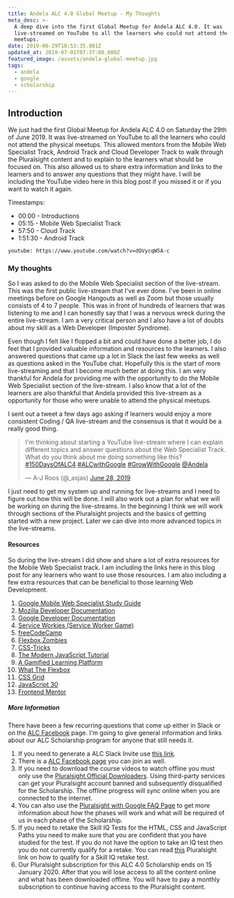 ```yaml
---
title: Andela ALC 4.0 Global Meetup - My Thoughts
meta_desc: >-
  A deep dive into the first Global Meetup for Andela ALC 4.0. It was
  live-streamed on YouTube to all the learners who could not attend the physical
  meetups.
date: 2019-06-29T10:53:35.801Z
updated_at: 2019-07-01T07:37:00.000Z
featured_image: /assets/andela-global-meetup.jpg
tags:
  - andela
  - google
  - scholarship
---
```

## Introduction

We just had the first Global Meetup for Andela ALC 4.0 on Saturday the 29th of June 2019. It was live-streamed on YouTube to all the learners who could not attend the physical meetups. This allowed mentors from the Mobile Web Specialist Track, Android Track and Cloud Developer Track to walk through the Pluralsight content and to explain to the learners what should be focused on. This also allowed us to share extra information and links to the learners and to answer any questions that they might have. I will be including the YouTube video here in this blog post if you missed it or if you want to watch it again.

Timestamps:

* 00:00 - Introductions
* 05:15 - Mobile Web Specialist Track
* 57:50 - Cloud Track
* 1:51:30 - Android Track

`youtube: https://www.youtube.com/watch?v=dOVycqW5A-c`

### My thoughts

So I was asked to do the Mobile Web Specialist section of the live-stream. This was the first public live-stream that I've ever done. I've been in online meetings before on Google Hangouts as well as Zoom but those usually consists of 4 to 7 people. This was in front of hundreds of learners that was listening to me and I can honestly say that I was a nervous wreck during the entire live-stream. I am a very critical person and I also have a lot of doubts about my skill as a Web Developer (Imposter Syndrome).

Even though I felt like I flopped a bit and could have done a better job, I do feel that I provided valuable information and resources to the learners. I also answered questions that came up a lot in Slack the last few weeks as well as questions asked in the YouTube chat. Hopefully this is the start of more live-streaming and that I become much better at doing this. I am very thankful for Andela for providing me with the opportunity to do the Mobile Web Specialist section of the live-stream. I also know that a lot of the learners are also thankful that Andela provided this live-stream as a opportunity for those who were unable to attend the physical meetups.

I sent out a tweet a few days ago asking if learners would enjoy a more consistent Coding / QA live-stream and the consensus is that it would be a really good thing.

<blockquote class="twitter-tweet" data-lang="en"><p lang="en" dir="ltr">I&#39;m thinking about starting a YouTube live-stream where I can explain different topics and answer questions about the Web Specialist Track. What do you think about me doing something like this?<a href="https://twitter.com/hashtag/150DaysOfALC4?src=hash&amp;ref_src=twsrc%5Etfw">#150DaysOfALC4</a> <a href="https://twitter.com/hashtag/ALCwithGoogle?src=hash&amp;ref_src=twsrc%5Etfw">#ALCwithGoogle</a> <a href="https://twitter.com/hashtag/GrowWithGoogle?src=hash&amp;ref_src=twsrc%5Etfw">#GrowWithGoogle</a> <a href="https://twitter.com/Andela?ref_src=twsrc%5Etfw">@Andela</a></p>&mdash; A-J Roos (@_asjas) <a href="https://twitter.com/_asjas/status/1144666055882809344?ref_src=twsrc%5Etfw">June 28, 2019</a></blockquote>

I just need to get my system up and running for live-streams and I need to figure out how this will be done. I will also work out a plan for what we will be working on during the live-streams. In the beginning I think we will work through sections of the Pluralsight projects and the basics of gettting started with a new project. Later we can dive into more advanced topics in the live-streams.

#### Resources

So during the live-stream I did show and share a lot of extra resources for the Mobile Web Specialist track. I am including the links here in this blog post for any learners who want to use those resources. I am also including a few extra resources that can be beneficial to those learning Web Development.

1. [Google Mobile Web Specialist Study Guide](https://developers.google.com/training/certification/mobile-web-specialist/study-guide/)
2. [Mozilla Developer Documentation](https://developer.mozilla.org/en-US/)
3. [Google Developer Documentation](https://developers.google.com/)
4. [Service Workies (Service Worker Game)](https://serviceworkies.mastery.games)
5. [freeCodeCamp](https://learn.freecodecamp.org)
6. [Flexbox Zombies](https://flexboxzombies.com/p/flexbox-zombies)
7. [CSS-Tricks](https://css-tricks.com/)
8. [The Modern JavaScript Tutorial](http://javascript.info/)
9. [A Gamified Learning Platform](https://mentored.dev)
10. [What The Flexbox](https://flexbox.io/)
11. [CSS Grid](https://cssgrid.io/)
12. [JavaScript 30](https://javascript30.com/)
13. [Frontend Mentor](https://www.frontendmentor.io)

##### More Information

There have been a few recurring questions that come up either in Slack or on the [ALC Facebook](https://www.facebook.com/groups/362243964404032/?fref=nf) page. I'm going to give general information and links about our ALC Scholarship program for anyone that still needs it.

1. If you need to generate a ALC Slack Invite use [this link](https://alc4slack-invite.firebaseapp.com/).
2. There is a [ALC Facebook page](https://www.facebook.com/groups/362243964404032/?fref=nf) you can join as well.
3. If you need to download the course videos to watch offline you must only use the [Pluralsight Official Downloaders](https://www.pluralsight.com/product/downloads). Using third-party services can get your Pluralsight account banned and subsequently disqualified for the Scholarship. The offline progress will sync online when you are connected to the internet.
4. You can also use the [Pluralsight with Google FAQ Page](https://help.pluralsight.com/help/grow-with-google-andela) to get more information about how the phases will work and what will be required of us in each phase of the Scholarship.
5. If you need to retake the Skill IQ Tests for the HTML, CSS and JavaScript Paths you need to make sure that you are confident that you have studied for the test. If you do not have the option to take an IQ test then you do not currently qualify for a retake. You can read [this](https://help.pluralsight.com/help/how-can-i-re-measure-my-skill-iq) Pluralsight link on how to qualify for a Skill IQ retake test.
6. Our Pluralsight subscription for this ALC 4.0 Scholarship ends on 15 January 2020. After that you will lose access to all the content online and what has been downloaded offline. You will have to pay a monthly subscription to continue having access to the Pluralsight content.
